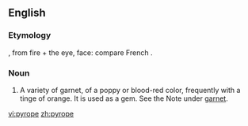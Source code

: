 ==English==

===Etymology===
{{etyl|la}} {{term|pyropus||a kind of red bronze|lang=la}}, from {{etyl|grc}} {{rfscript|Greek}}  fire +  the eye, face: compare French {{term|pyrope|lang=fr}}.

===Noun===
{{en-noun|-}}

# {{mineralogy}} A variety of garnet, of a poppy or blood-red color, frequently with a tinge of orange. It is used as a gem. See the Note under [[garnet]].

[[vi:pyrope]]
[[zh:pyrope]]